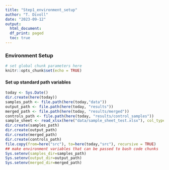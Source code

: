 ```yaml
---
title: "Step1_environment_setup"
author: "T. Divoll"
date: "2023-09-12"
output: 
  html_document:
  df_print: paged
  toc: true
---
```

### Environment Setup

```r
# set global chunk parameters here
knitr::opts_chunk$set(echo = TRUE)
```

#### Set up standard path variables
```r
today <- Sys.Date()
dir.create(here(today))
samples_path <- file.path(here(today,"data"))
output_path <- file.path(here(today, "results"))
merged_path <- file.path(here(today, "results/merged"))
controls_path <- file.path(here(today, "results/control_samples"))
sample_sheet <- read_xlsx(here("data/sample_sheet_test.xlsx"), col_types = "guess")
dir.create(samples_path)
dir.create(output_path)
dir.create(merged_path)
dir.create(controls_path)
file.copy(from=here("src"), to=here(today,"src"), recursive = TRUE)
## make environment variables that can be passed to bash code chunks
Sys.setenv(samples_dir=samples_path)
Sys.setenv(output_dir=output_path)
Sys.setenv(merged_dir=merged_path)
```

